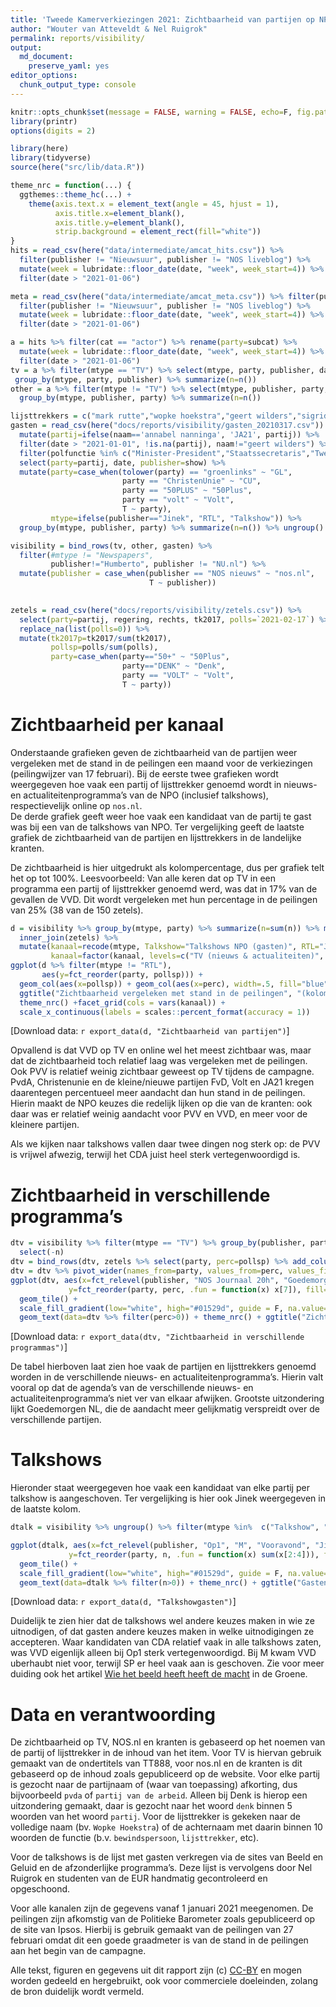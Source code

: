 ```yaml
---
title: 'Tweede Kamerverkiezingen 2021: Zichtbaarheid van partijen op NPO'
author: "Wouter van Atteveldt & Nel Ruigrok"
permalink: reports/visibility/
output: 
  md_document:
    preserve_yaml: yes
editor_options: 
  chunk_output_type: console
---
```


```r
knitr::opts_chunk$set(message = FALSE, warning = FALSE, echo=F, fig.path='', fig.width = 10)
library(printr)
options(digits = 2)
```

```r
library(here)
library(tidyverse)
source(here("src/lib/data.R"))

theme_nrc = function(...) {
  ggthemes::theme_hc(...) + 
    theme(axis.text.x = element_text(angle = 45, hjust = 1), 
          axis.title.x=element_blank(), 
          axis.title.y=element_blank(),
          strip.background = element_rect(fill="white"))
}
hits = read_csv(here("data/intermediate/amcat_hits.csv")) %>% 
  filter(publisher != "Nieuwsuur", publisher != "NOS liveblog") %>%
  mutate(week = lubridate::floor_date(date, "week", week_start=4)) %>%
  filter(date > "2021-01-06") 

meta = read_csv(here("data/intermediate/amcat_meta.csv")) %>% filter(publisher != "Nieuwsuur", publisher != "NOS liveblog") %>%
  filter(publisher != "Nieuwsuur", publisher != "NOS liveblog") %>%
  mutate(week = lubridate::floor_date(date, "week", week_start=4)) %>%
  filter(date > "2021-01-06") 

a = hits %>% filter(cat == "actor") %>% rename(party=subcat) %>% 
  mutate(week = lubridate::floor_date(date, "week", week_start=4)) %>%
  filter(date > "2021-01-06") 
tv = a %>% filter(mtype == "TV") %>% select(mtype, party, publisher, date) %>% unique() %>%
 group_by(mtype, party, publisher) %>% summarize(n=n()) 
other = a %>% filter(mtype != "TV") %>% select(mtype, publisher, party, id) %>% unique() %>% 
  group_by(mtype, publisher, party) %>% summarize(n=n())

lijsttrekkers = c("mark rutte","wopke hoekstra","geert wilders","sigrid kaag","jesse klaver","lilianne ploumen","lilian marijnissen","gert jan segers","thierry baudet","liane den haan","esther ouwehand","kees van der staaij","farid azarkan","joost eerdmans","sylvana simons","richard de mos","laurens dassen","nourdin el ouali","henk krol", "ronald sorensen","senna maatoug","nilufer gundogan")
gasten = read_csv(here("docs/reports/visibility/gasten_20210317.csv")) %>% 
  mutate(partij=ifelse(naam=='annabel nanninga', 'JA21', partij)) %>% 
  filter(date > "2021-01-01", !is.na(partij), naam!="geert wilders") %>% 
  filter(polfunctie %in% c("Minister-President","Staatssecretaris","Tweede Kamerlid","Minister") | naam %in% lijsttrekkers) %>% 
  select(party=partij, date, publisher=show) %>% 
  mutate(party=case_when(tolower(party) == "groenlinks" ~ "GL",
                         party == "ChristenUnie" ~ "CU",
                         party == "50PLUS" ~ "50Plus",
                         party == "volt" ~ "Volt",
                         T ~ party),
         mtype=ifelse(publisher=="Jinek", "RTL", "Talkshow")) %>% 
  group_by(mtype, publisher, party) %>% summarize(n=n()) %>% ungroup()

visibility = bind_rows(tv, other, gasten) %>% 
  filter(#mtype != "Newspapers", 
         publisher!="Humberto", publisher != "NU.nl") %>% 
  mutate(publisher = case_when(publisher == "NOS nieuws" ~ "nos.nl",
                               T ~ publisher))
  

zetels = read_csv(here("docs/reports/visibility/zetels.csv")) %>% 
  select(party=partij, regering, rechts, tk2017, polls=`2021-02-17`) %>% 
  replace_na(list(polls=0)) %>% 
  mutate(tk2017p=tk2017/sum(tk2017), 
         pollsp=polls/sum(polls),
         party=case_when(party=="50+" ~ "50Plus", 
                         party=="DENK" ~ "Denk",
                         party == "VOLT" ~ "Volt",
                         T ~ party))

```

# Zichtbaarheid per kanaal

Onderstaande grafieken geven de zichtbaarheid van de partijen weer vergeleken met de stand in de peilingen een maand voor de verkiezingen 
(peilingwijzer van 17 februari). 
Bij de eerste twee grafieken wordt weergegeven hoe vaak een partij of lijsttrekker genoemd wordt in nieuws- en actualiteitenprogramma's van de NPO (inclusief talkshows),
respectievelijk online op `nos.nl`.  
De derde grafiek geeft weer hoe vaak een kandidaat van de partij te gast was bij een van de talkshows van NPO. 
Ter vergelijking geeft de laatste grafiek de zichtbaarheid van de partijen en lijsttrekkers in de landelijke kranten.  

De zichtbaarheid is hier uitgedrukt als kolompercentage, dus per grafiek telt het op tot 100%.
Leesvoorbeeld: Van alle keren dat op TV in een programma een partij of lijsttrekker genoemd werd, was dat in 17% van de gevallen de VVD. Dit wordt vergeleken met hun percentage in de peilingen van 25% (38 van de 150 zetels).


```r
d = visibility %>% group_by(mtype, party) %>% summarize(n=sum(n)) %>% mutate(perc=n/sum(n)) %>% 
  inner_join(zetels) %>% 
  mutate(kanaal=recode(mtype, Talkshow="Talkshows NPO (gasten)", RTL="Jinek (gasten)", Online="NOS.nl (online)", TV="TV (nieuws & actualiteiten)", Newspapers="Kranten"),
         kanaal=factor(kanaal, levels=c("TV (nieuws & actualiteiten)", "NOS.nl (online)", "Talkshows NPO (gasten)", "Jinek (gasten)", "Kranten")))
ggplot(d %>% filter(mtype != "RTL"), 
       aes(y=fct_reorder(party, pollsp))) + 
  geom_col(aes(x=pollsp)) + geom_col(aes(x=perc), width=.5, fill="blue") + 
  ggtitle("Zichtbaarheid vergeleken met stand in de peilingen", "(kolompercentages)")+ 
  theme_nrc() +facet_grid(cols = vars(kanaal)) +
  scale_x_continuous(labels = scales::percent_format(accuracy = 1)) 
```

[Download data: `r export_data(d, "Zichtbaarheid van partijen")`]

Opvallend is dat VVD op TV en online wel het meest zichtbaar was, maar dat de zichtbaarheid toch relatief laag was vergeleken met de peilingen.
Ook PVV is relatief weinig zichtbaar geweest op TV tijdens de campagne. 
PvdA, Christenunie en de kleine/nieuwe partijen FvD, Volt en JA21 kregen daarentegen percentueel meer aandacht dan hun stand in de peilingen. 
Hierin maakt de NPO keuzes die redelijk lijken op die van de kranten: ook daar was er relatief weinig aandacht voor PVV en VVD, en meer voor de kleinere partijen. 

Als we kijken naar talkshows vallen daar twee dingen nog sterk op: 
de PVV is vrijwel afwezig, terwijl het CDA juist heel sterk vertegenwoordigd is. 

# Zichtbaarheid in verschillende programma's

```r
dtv = visibility %>% filter(mtype == "TV") %>% group_by(publisher, party) %>% summarize(n=sum(n)) %>% mutate(perc=n/sum(n)) %>% 
  select(-n)
dtv = bind_rows(dtv, zetels %>% select(party, perc=pollsp) %>% add_column(publisher="Peilingen"))
dtv = dtv %>% pivot_wider(names_from=party, values_from=perc, values_fill=0) %>% pivot_longer(-publisher, names_to="party", values_to="perc")
ggplot(dtv, aes(x=fct_relevel(publisher, "NOS Journaal 20h", "Goedemorgen NL", "EenVandaag", "M", "De Vooravond", "Op1", "Peilingen"), 
             y=fct_reorder(party, perc, .fun = function(x) x[7]), fill=perc, label=str_c(round(perc*100), "%"))) + 
  geom_tile() + 
  scale_fill_gradient(low="white", high="#01529d", guide = F, na.value="green")  + 
  geom_text(data=dtv %>% filter(perc>0)) + theme_nrc() + ggtitle("Zichtbaarheid per programma", "(Kolompercentages)")
```

[Download data: `r export_data(dtv, "Zichtbaarheid in verschillende programmas")`]

De tabel hierboven laat zien hoe vaak de partijen en lijsttrekkers genoemd worden in de verschillende nieuws- en actualiteitenprogramma's. 
Hierin valt vooral op dat de agenda's van de verschillende nieuws- en actualiteitenprogramma's niet ver van elkaar afwijken.
Grootste uitzondering lijkt Goedemorgen NL, die de aandacht meer gelijkmatig verspreidt over de verschillende partijen. 

# Talkshows

Hieronder staat weergegeven hoe vaak een kandidaat van elke partij per talkshow is aangeschoven. 
Ter vergelijking is hier ook Jinek weergegeven in de laatste kolom.

```r
dtalk = visibility %>% ungroup() %>% filter(mtype %in%  c("Talkshow", "RTL"), party %in% zetels$party) %>% select(-mtype) %>% pivot_wider(values_from=n, names_from=publisher, values_fill=0)%>% pivot_longer(-party, names_to="publisher", values_to="n")

ggplot(dtalk, aes(x=fct_relevel(publisher, "Op1", "M", "Vooravond", "Jinek"), 
             y=fct_reorder(party, n, .fun = function(x) sum(x[2:4])), fill=n, label=n)) + 
  geom_tile() + 
  scale_fill_gradient(low="white", high="#01529d", guide = F, na.value="green")  + 
  geom_text(data=dtalk %>% filter(n>0)) + theme_nrc() + ggtitle("Gasten per talkshow", "(aantal keer dat een kandidaat van de partij is aangeschoven)")
```

[Download data: `r export_data(d, "Talkshowgasten")`]

Duidelijk te zien hier dat de talkshows wel andere keuzes maken in wie ze uitnodigen,
of dat gasten andere keuzes maken in welke uitnodigingen ze accepteren.
Waar kandidaten van CDA relatief vaak in alle talkshows zaten, 
was VVD eigenlijk alleen bij Op1 sterk vertegenwoordigd.
Bij M kwam VVD uberhaubt niet voor, terwijl SP er heel vaak aan is geschoven. 
Zie voor meer duiding ook het artikel [Wie het beeld heeft heeft de macht](https://www.groene.nl/artikel/wie-het-beeld-heeft-heeft-de-macht) in de Groene.

# Data en verantwoording

De zichtbaarheid op TV, NOS.nl en kranten is gebaseerd op het noemen van de partij of lijsttrekker in de inhoud van het item.
Voor TV is hiervan gebruik gemaakt van de ondertitels van TT888, voor nos.nl en de kranten is dit gebaseerd op de inhoud zoals gepubliceerd op de website.
Voor elke partij is gezocht naar de partijnaam of (waar van toepassing) afkorting, dus bijvoorbeeld `pvda` of `partij van de arbeid`. 
Alleen bij Denk is hierop een uitzondering gemaakt, daar is gezocht naar het woord `denk` binnen 5 woorden van het woord `partij`.
Voor de lijsttrekker is gekeken naar de volledige naam (bv. `Wopke Hoekstra`) of de achternaam met daarin binnen 10 woorden de functie (b.v. `bewindspersoon`, `lijsttrekker`, etc).

Voor de talkshows is de lijst met gasten verkregen via de sites van Beeld en Geluid en de afzonderlijke programma's.
Deze lijst is vervolgens door Nel Ruigrok en studenten van de EUR handmatig gecontroleerd en opgeschoond. 

Voor alle kanalen zijn de gegevens vanaf 1 januari 2021 meegenomen. 
De peilingen zijn afkomstig van de Politieke Barometer zoals gepubliceerd op de site van Ipsos. Hierbij is gebruik gemaakt van de peilingen van 27 februari omdat dit een goede graadmeter is van de stand in de peilingen aan het begin van de campagne. 

Alle tekst, figuren en gegevens uit dit rapport zijn (c) [CC-BY](https://creativecommons.org/licenses/by/4.0/nl/) 
en mogen worden gedeeld en hergebruikt, ook voor commerciele doeleinden, zolang de bron duidelijk wordt vermeld. 
